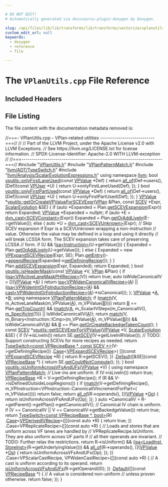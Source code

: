 ```yaml
---

# DO NOT EDIT!
# Automatically generated via docusaurus-plugin-doxygen by Doxygen.

slug: /api/files/lib/lib/transforms/lib/transforms/vectorize/vplanutils-cpp
custom_edit_url: null
keywords:
  - doxygen
  - reference
  - file

---
```





# The `VPlanUtils.cpp` File Reference

<DoxygenPage pluginConfig={pluginConfig}>



## Included Headers

<IncludesList>
<IncludesListItem
  filePath="VPlanUtils.h"
  permalink="/docs/api/files/lib/lib/transforms/lib/transforms/vectorize/vplanutils-h"
  isLocal="true" />
<IncludesListItem
  filePath="VPlanPatternMatch.h"
  permalink="/docs/api/files/lib/lib/transforms/lib/transforms/vectorize/vplanpatternmatch-h"
  isLocal="true" />
<IncludesListItem
  filePath="llvm/ADT/TypeSwitch.h"
  permalink="/docs/api/files/include/include/llvm/include/llvm/adt/typeswitch-h"
  isLocal="true" />
<IncludesListItem
  filePath="llvm/Analysis/ScalarEvolutionExpressions.h"
  permalink="/docs/api/files/include/include/llvm/include/llvm/analysis/scalarevolutionexpressions-h"
  isLocal="true" />
</IncludesList>


## File Listing

The file content with the documentation metadata removed is:

<ProgramListing>

<Link id="l00001" /><CodeLine lineNumber="1"><Highlight kind="comment">//===- VPlanUtils.cpp - VPlan-related utilities ---------------------------===//</Highlight><Highlight kind="normal"></Highlight></CodeLine>
<Link id="l00002" /><CodeLine lineNumber="2"><Highlight kind="normal"></Highlight><Highlight kind="comment">//</Highlight><Highlight kind="normal"></Highlight></CodeLine>
<Link id="l00003" /><CodeLine lineNumber="3"><Highlight kind="normal"></Highlight><Highlight kind="comment">// Part of the LLVM Project, under the Apache License v2.0 with LLVM Exceptions.</Highlight><Highlight kind="normal"></Highlight></CodeLine>
<Link id="l00004" /><CodeLine lineNumber="4"><Highlight kind="normal"></Highlight><Highlight kind="comment">// See https://llvm.org/LICENSE.txt for license information.</Highlight><Highlight kind="normal"></Highlight></CodeLine>
<Link id="l00005" /><CodeLine lineNumber="5"><Highlight kind="normal"></Highlight><Highlight kind="comment">// SPDX-License-Identifier: Apache-2.0 WITH LLVM-exception</Highlight><Highlight kind="normal"></Highlight></CodeLine>
<Link id="l00006" /><CodeLine lineNumber="6"><Highlight kind="normal"></Highlight><Highlight kind="comment">//</Highlight><Highlight kind="normal"></Highlight></CodeLine>
<Link id="l00007" /><CodeLine lineNumber="7"><Highlight kind="normal"></Highlight><Highlight kind="comment">//===----------------------------------------------------------------------===//</Highlight><Highlight kind="normal"></Highlight></CodeLine>
<Link id="l00008" /><CodeLine lineNumber="8"><Highlight kind="normal"></Highlight></CodeLine>
<Link id="l00009" /><CodeLine lineNumber="9"><Highlight kind="normal"></Highlight><Highlight kind="preprocessor">#include &quot;<a href="/docs/api/files/lib/lib/transforms/lib/transforms/vectorize/vplanutils-h">VPlanUtils.h</a>&quot;</Highlight><Highlight kind="normal"></Highlight></CodeLine>
<Link id="l00010" /><CodeLine lineNumber="10"><Highlight kind="normal"></Highlight><Highlight kind="preprocessor">#include &quot;<a href="/docs/api/files/lib/lib/transforms/lib/transforms/vectorize/vplanpatternmatch-h">VPlanPatternMatch.h</a>&quot;</Highlight><Highlight kind="normal"></Highlight></CodeLine>
<Link id="l00011" /><CodeLine lineNumber="11"><Highlight kind="normal"></Highlight><Highlight kind="preprocessor">#include &quot;<a href="/docs/api/files/include/include/llvm/include/llvm/adt/typeswitch-h">llvm/ADT/TypeSwitch.h</a>&quot;</Highlight><Highlight kind="normal"></Highlight></CodeLine>
<Link id="l00012" /><CodeLine lineNumber="12"><Highlight kind="normal"></Highlight><Highlight kind="preprocessor">#include &quot;<a href="/docs/api/files/include/include/llvm/include/llvm/analysis/scalarevolutionexpressions-h">llvm/Analysis/ScalarEvolutionExpressions.h</a>&quot;</Highlight><Highlight kind="normal"></Highlight></CodeLine>
<Link id="l00013" /><CodeLine lineNumber="13"><Highlight kind="normal"></Highlight></CodeLine>
<Link id="l00014" /><CodeLine lineNumber="14"><Highlight kind="normal"></Highlight><Highlight kind="keyword">using namespace </Highlight><Highlight kind="normal"><a href="/docs/api/namespaces/llvm">llvm</a>;</Highlight></CodeLine>
<Link id="l00015" /><CodeLine lineNumber="15"><Highlight kind="normal"></Highlight></CodeLine>
<Link id="l00016" /><CodeLine lineNumber="16" lineLink="/docs/api/namespaces/llvm/vputils/#a5e3c306be8d629a994f3644765421d5f"><Highlight kind="normal"></Highlight><Highlight kind="keywordtype">bool</Highlight><Highlight kind="normal"> <a href="/docs/api/namespaces/llvm/vputils/#a5e3c306be8d629a994f3644765421d5f">vputils::onlyFirstLaneUsed</a>(</Highlight><Highlight kind="keyword">const</Highlight><Highlight kind="normal"> <a href="/docs/api/classes/llvm/vpvalue">VPValue</a> &#42;Def) &#123;</Highlight></CodeLine>
<Link id="l00017" /><CodeLine lineNumber="17"><Highlight kind="normal">  </Highlight><Highlight kind="keywordflow">return</Highlight><Highlight kind="normal"> <a href="/docs/api/namespaces/llvm/#a0d10fe510ced2849a8074fe81e5d04ce">all&#95;of</a>(Def-&gt;users(),</Highlight></CodeLine>
<Link id="l00018" /><CodeLine lineNumber="18"><Highlight kind="normal">                &#91;Def&#93;(</Highlight><Highlight kind="keyword">const</Highlight><Highlight kind="normal"> <a href="/docs/api/classes/llvm/vpuser">VPUser</a> &#42;U) &#123; return U-&gt;onlyFirstLaneUsed(Def); &#125;);</Highlight></CodeLine>
<Link id="l00019" /><CodeLine lineNumber="19"><Highlight kind="normal">&#125;</Highlight></CodeLine>
<Link id="l00020" /><CodeLine lineNumber="20"><Highlight kind="normal"></Highlight></CodeLine>
<Link id="l00021" /><CodeLine lineNumber="21" lineLink="/docs/api/namespaces/llvm/vputils/#a513233e0bcf9aaf36f9672eff75514ea"><Highlight kind="normal"></Highlight><Highlight kind="keywordtype">bool</Highlight><Highlight kind="normal"> <a href="/docs/api/namespaces/llvm/vputils/#a513233e0bcf9aaf36f9672eff75514ea">vputils::onlyFirstPartUsed</a>(</Highlight><Highlight kind="keyword">const</Highlight><Highlight kind="normal"> <a href="/docs/api/classes/llvm/vpvalue">VPValue</a> &#42;Def) &#123;</Highlight></CodeLine>
<Link id="l00022" /><CodeLine lineNumber="22"><Highlight kind="normal">  </Highlight><Highlight kind="keywordflow">return</Highlight><Highlight kind="normal"> <a href="/docs/api/namespaces/llvm/#a0d10fe510ced2849a8074fe81e5d04ce">all&#95;of</a>(Def-&gt;users(),</Highlight></CodeLine>
<Link id="l00023" /><CodeLine lineNumber="23"><Highlight kind="normal">                &#91;Def&#93;(</Highlight><Highlight kind="keyword">const</Highlight><Highlight kind="normal"> <a href="/docs/api/classes/llvm/vpuser">VPUser</a> &#42;U) &#123; return U-&gt;onlyFirstPartUsed(Def); &#125;);</Highlight></CodeLine>
<Link id="l00024" /><CodeLine lineNumber="24"><Highlight kind="normal">&#125;</Highlight></CodeLine>
<Link id="l00025" /><CodeLine lineNumber="25"><Highlight kind="normal"></Highlight></CodeLine>
<Link id="l00026" /><CodeLine lineNumber="26" lineLink="/docs/api/namespaces/llvm/vputils/#a064976a6c7458b10c24021b7334cec2a"><Highlight kind="normal"><a href="/docs/api/classes/llvm/vpvalue">VPValue</a> &#42;<a href="/docs/api/namespaces/llvm/vputils/#a064976a6c7458b10c24021b7334cec2a">vputils::getOrCreateVPValueForSCEVExpr</a>(<a href="/docs/api/classes/llvm/vplan">VPlan</a> &amp;Plan, </Highlight><Highlight kind="keyword">const</Highlight><Highlight kind="normal"> <a href="/docs/api/classes/llvm/scev">SCEV</a> &#42;Expr,</Highlight></CodeLine>
<Link id="l00027" /><CodeLine lineNumber="27"><Highlight kind="normal">                                                <a href="/docs/api/classes/llvm/scalarevolution">ScalarEvolution</a> &amp;SE) &#123;</Highlight></CodeLine>
<Link id="l00028" /><CodeLine lineNumber="28"><Highlight kind="normal">  </Highlight><Highlight kind="keywordflow">if</Highlight><Highlight kind="normal"> (</Highlight><Highlight kind="keyword">auto</Highlight><Highlight kind="normal"> &#42;Expanded = Plan.<a href="/docs/api/classes/llvm/vplan/#aea17e1d416f9187542a9f87745c48e0a">getSCEVExpansion</a>(Expr))</Highlight></CodeLine>
<Link id="l00029" /><CodeLine lineNumber="29"><Highlight kind="normal">    </Highlight><Highlight kind="keywordflow">return</Highlight><Highlight kind="normal"> Expanded;</Highlight></CodeLine>
<Link id="l00030" /><CodeLine lineNumber="30"><Highlight kind="normal">  <a href="/docs/api/classes/llvm/vpvalue">VPValue</a> &#42;Expanded = </Highlight><Highlight kind="keyword">nullptr</Highlight><Highlight kind="normal">;</Highlight></CodeLine>
<Link id="l00031" /><CodeLine lineNumber="31"><Highlight kind="normal">  </Highlight><Highlight kind="keywordflow">if</Highlight><Highlight kind="normal"> (</Highlight><Highlight kind="keyword">auto</Highlight><Highlight kind="normal"> &#42;E = <a href="/docs/api/namespaces/llvm/#a22eeee01734061ac1b31ccd994c49eef">dyn&#95;cast&lt;SCEVConstant&gt;</a>(Expr))</Highlight></CodeLine>
<Link id="l00032" /><CodeLine lineNumber="32"><Highlight kind="normal">    Expanded = Plan.<a href="/docs/api/classes/llvm/vplan/#ac38d49d70b5f78779e83abdf4dcb4be0">getOrAddLiveIn</a>(E-&gt;getValue());</Highlight></CodeLine>
<Link id="l00033" /><CodeLine lineNumber="33"><Highlight kind="normal">  </Highlight><Highlight kind="keywordflow">else</Highlight><Highlight kind="normal"> &#123;</Highlight></CodeLine>
<Link id="l00034" /><CodeLine lineNumber="34"><Highlight kind="normal">    </Highlight><Highlight kind="keyword">auto</Highlight><Highlight kind="normal"> &#42;U = <a href="/docs/api/namespaces/llvm/#a22eeee01734061ac1b31ccd994c49eef">dyn&#95;cast&lt;SCEVUnknown&gt;</a>(Expr);</Highlight></CodeLine>
<Link id="l00035" /><CodeLine lineNumber="35"><Highlight kind="normal">    </Highlight><Highlight kind="comment">// Skip SCEV expansion if Expr is a SCEVUnknown wrapping a non-instruction</Highlight><Highlight kind="normal"></Highlight></CodeLine>
<Link id="l00036" /><CodeLine lineNumber="36"><Highlight kind="normal">    </Highlight><Highlight kind="comment">// value. Otherwise the value may be defined in a loop and using it directly</Highlight><Highlight kind="normal"></Highlight></CodeLine>
<Link id="l00037" /><CodeLine lineNumber="37"><Highlight kind="normal">    </Highlight><Highlight kind="comment">// will break LCSSA form. The SCEV expansion takes care of preserving LCSSA</Highlight><Highlight kind="normal"></Highlight></CodeLine>
<Link id="l00038" /><CodeLine lineNumber="38"><Highlight kind="normal">    </Highlight><Highlight kind="comment">// form.</Highlight><Highlight kind="normal"></Highlight></CodeLine>
<Link id="l00039" /><CodeLine lineNumber="39"><Highlight kind="normal">    </Highlight><Highlight kind="keywordflow">if</Highlight><Highlight kind="normal"> (U &amp;&amp; !<a href="/docs/api/namespaces/llvm/#a92ca992e52dddc420f4b069cae06dfbe">isa&lt;Instruction&gt;</a>(U-&gt;getValue())) &#123;</Highlight></CodeLine>
<Link id="l00040" /><CodeLine lineNumber="40"><Highlight kind="normal">      Expanded = Plan.<a href="/docs/api/classes/llvm/vplan/#ac38d49d70b5f78779e83abdf4dcb4be0">getOrAddLiveIn</a>(U-&gt;getValue());</Highlight></CodeLine>
<Link id="l00041" /><CodeLine lineNumber="41"><Highlight kind="normal">    &#125; </Highlight><Highlight kind="keywordflow">else</Highlight><Highlight kind="normal"> &#123;</Highlight></CodeLine>
<Link id="l00042" /><CodeLine lineNumber="42"><Highlight kind="normal">      Expanded = </Highlight><Highlight kind="keyword">new</Highlight><Highlight kind="normal"> <a href="/docs/api/classes/llvm/vpexpandscevrecipe">VPExpandSCEVRecipe</a>(Expr, SE);</Highlight></CodeLine>
<Link id="l00043" /><CodeLine lineNumber="43"><Highlight kind="normal">      Plan.<a href="/docs/api/classes/llvm/vplan/#a1c868dfd250ff9592c06dd61a7fb0bcf">getEntry</a>()-&gt;<a href="/docs/api/classes/llvm/vpbasicblock/#a23773e962f9a56c9bdf13f7668b063a5">appendRecipe</a>(Expanded-&gt;<a href="/docs/api/classes/llvm/vpvalue/#a3be8d7833df422f3538ddb13af69bd70">getDefiningRecipe</a>());</Highlight></CodeLine>
<Link id="l00044" /><CodeLine lineNumber="44"><Highlight kind="normal">    &#125;</Highlight></CodeLine>
<Link id="l00045" /><CodeLine lineNumber="45"><Highlight kind="normal">  &#125;</Highlight></CodeLine>
<Link id="l00046" /><CodeLine lineNumber="46"><Highlight kind="normal">  Plan.<a href="/docs/api/classes/llvm/vplan/#a65719da7ecac78c4b751d3dbb9f9f2a4">addSCEVExpansion</a>(Expr, Expanded);</Highlight></CodeLine>
<Link id="l00047" /><CodeLine lineNumber="47"><Highlight kind="normal">  </Highlight><Highlight kind="keywordflow">return</Highlight><Highlight kind="normal"> Expanded;</Highlight></CodeLine>
<Link id="l00048" /><CodeLine lineNumber="48"><Highlight kind="normal">&#125;</Highlight></CodeLine>
<Link id="l00049" /><CodeLine lineNumber="49"><Highlight kind="normal"></Highlight></CodeLine>
<Link id="l00050" /><CodeLine lineNumber="50" lineLink="/docs/api/namespaces/llvm/vputils/#a96c706ef30193e00ac057bf24cf5719d"><Highlight kind="normal"></Highlight><Highlight kind="keywordtype">bool</Highlight><Highlight kind="normal"> <a href="/docs/api/namespaces/llvm/vputils/#a96c706ef30193e00ac057bf24cf5719d">vputils::isHeaderMask</a>(</Highlight><Highlight kind="keyword">const</Highlight><Highlight kind="normal"> <a href="/docs/api/classes/llvm/vpvalue">VPValue</a> &#42;V, <a href="/docs/api/classes/llvm/vplan">VPlan</a> &amp;Plan) &#123;</Highlight></CodeLine>
<Link id="l00051" /><CodeLine lineNumber="51"><Highlight kind="normal">  </Highlight><Highlight kind="keywordflow">if</Highlight><Highlight kind="normal"> (<a href="/docs/api/namespaces/llvm/#a92ca992e52dddc420f4b069cae06dfbe">isa&lt;VPActiveLaneMaskPHIRecipe&gt;</a>(V))</Highlight></CodeLine>
<Link id="l00052" /><CodeLine lineNumber="52"><Highlight kind="normal">    </Highlight><Highlight kind="keywordflow">return</Highlight><Highlight kind="normal"> </Highlight><Highlight kind="keyword">true</Highlight><Highlight kind="normal">;</Highlight></CodeLine>
<Link id="l00053" /><CodeLine lineNumber="53"><Highlight kind="normal"></Highlight></CodeLine>
<Link id="l00054" /><CodeLine lineNumber="54"><Highlight kind="normal">  </Highlight><Highlight kind="keyword">auto</Highlight><Highlight kind="normal"> IsWideCanonicalIV = &#91;&#93;(<a href="/docs/api/classes/llvm/vpvalue">VPValue</a> &#42;<a href="/docs/api/files/lib/lib/ir/builtingcs-cpp/#a2e38c85003a042421cde1647632d0b72">A</a>) &#123;</Highlight></CodeLine>
<Link id="l00055" /><CodeLine lineNumber="55"><Highlight kind="normal">    </Highlight><Highlight kind="keywordflow">return</Highlight><Highlight kind="normal"> <a href="/docs/api/namespaces/llvm/#a92ca992e52dddc420f4b069cae06dfbe">isa&lt;VPWidenCanonicalIVRecipe&gt;</a>(<a href="/docs/api/files/lib/lib/ir/builtingcs-cpp/#a2e38c85003a042421cde1647632d0b72">A</a>) ||</Highlight></CodeLine>
<Link id="l00056" /><CodeLine lineNumber="56"><Highlight kind="normal">           (<a href="/docs/api/namespaces/llvm/#a92ca992e52dddc420f4b069cae06dfbe">isa&lt;VPWidenIntOrFpInductionRecipe&gt;</a>(<a href="/docs/api/files/lib/lib/ir/builtingcs-cpp/#a2e38c85003a042421cde1647632d0b72">A</a>) &amp;&amp;</Highlight></CodeLine>
<Link id="l00057" /><CodeLine lineNumber="57"><Highlight kind="normal">            <a href="/docs/api/namespaces/llvm/#ac4fc845f5ed92de63cd4474f128f5fc5">cast&lt;VPWidenIntOrFpInductionRecipe&gt;</a>(<a href="/docs/api/files/lib/lib/ir/builtingcs-cpp/#a2e38c85003a042421cde1647632d0b72">A</a>)-&gt;isCanonical());</Highlight></CodeLine>
<Link id="l00058" /><CodeLine lineNumber="58"><Highlight kind="normal">  &#125;;</Highlight></CodeLine>
<Link id="l00059" /><CodeLine lineNumber="59"><Highlight kind="normal"></Highlight></CodeLine>
<Link id="l00060" /><CodeLine lineNumber="60"><Highlight kind="normal">  <a href="/docs/api/classes/llvm/vpvalue">VPValue</a> &#42;<a href="/docs/api/files/lib/lib/ir/builtingcs-cpp/#a2e38c85003a042421cde1647632d0b72">A</a>, &#42;<a href="/docs/api/files/lib/lib/ir/builtingcs-cpp/#ae76959fe811ba090de4cba69ac00f1da">B</a>;</Highlight></CodeLine>
<Link id="l00061" /><CodeLine lineNumber="61"><Highlight kind="normal">  </Highlight><Highlight kind="keyword">using namespace </Highlight><Highlight kind="normal"><a href="/docs/api/namespaces/llvm/vplanpatternmatch">VPlanPatternMatch</a>;</Highlight></CodeLine>
<Link id="l00062" /><CodeLine lineNumber="62"><Highlight kind="normal"></Highlight></CodeLine>
<Link id="l00063" /><CodeLine lineNumber="63"><Highlight kind="normal">  </Highlight><Highlight kind="keywordflow">if</Highlight><Highlight kind="normal"> (<a href="/docs/api/namespaces/llvm/patternmatch/#a25d956d9e0beadd47ce4bc255dfa811d">match</a>(V, m&#95;ActiveLaneMask(m&#95;VPValue(<a href="/docs/api/files/lib/lib/ir/builtingcs-cpp/#a2e38c85003a042421cde1647632d0b72">A</a>), m&#95;VPValue(<a href="/docs/api/files/lib/lib/ir/builtingcs-cpp/#ae76959fe811ba090de4cba69ac00f1da">B</a>))))</Highlight></CodeLine>
<Link id="l00064" /><CodeLine lineNumber="64"><Highlight kind="normal">    </Highlight><Highlight kind="keywordflow">return</Highlight><Highlight kind="normal"> <a href="/docs/api/files/lib/lib/ir/builtingcs-cpp/#ae76959fe811ba090de4cba69ac00f1da">B</a> == Plan.<a href="/docs/api/classes/llvm/vplan/#a2f5fc19caa67daeca8a1316c7e055e3c">getTripCount</a>() &amp;&amp;</Highlight></CodeLine>
<Link id="l00065" /><CodeLine lineNumber="65"><Highlight kind="normal">           (<a href="/docs/api/namespaces/llvm/patternmatch/#a25d956d9e0beadd47ce4bc255dfa811d">match</a>(<a href="/docs/api/files/lib/lib/ir/builtingcs-cpp/#a2e38c85003a042421cde1647632d0b72">A</a>, m&#95;ScalarIVSteps(m&#95;CanonicalIV(), <a href="/docs/api/namespaces/llvm/patternmatch/#a2471be3f1b50002f54bf45c590d8d41b">m&#95;SpecificInt</a>(1))) ||</Highlight></CodeLine>
<Link id="l00066" /><CodeLine lineNumber="66"><Highlight kind="normal">            IsWideCanonicalIV(<a href="/docs/api/files/lib/lib/ir/builtingcs-cpp/#a2e38c85003a042421cde1647632d0b72">A</a>));</Highlight></CodeLine>
<Link id="l00067" /><CodeLine lineNumber="67"><Highlight kind="normal"></Highlight></CodeLine>
<Link id="l00068" /><CodeLine lineNumber="68"><Highlight kind="normal">  </Highlight><Highlight kind="keywordflow">return</Highlight><Highlight kind="normal"> <a href="/docs/api/namespaces/llvm/patternmatch/#a25d956d9e0beadd47ce4bc255dfa811d">match</a>(V, m&#95;Binary&lt;Instruction::ICmp&gt;(m&#95;VPValue(<a href="/docs/api/files/lib/lib/ir/builtingcs-cpp/#a2e38c85003a042421cde1647632d0b72">A</a>), m&#95;VPValue(<a href="/docs/api/files/lib/lib/ir/builtingcs-cpp/#ae76959fe811ba090de4cba69ac00f1da">B</a>))) &amp;&amp;</Highlight></CodeLine>
<Link id="l00069" /><CodeLine lineNumber="69"><Highlight kind="normal">         IsWideCanonicalIV(<a href="/docs/api/files/lib/lib/ir/builtingcs-cpp/#a2e38c85003a042421cde1647632d0b72">A</a>) &amp;&amp; <a href="/docs/api/files/lib/lib/ir/builtingcs-cpp/#ae76959fe811ba090de4cba69ac00f1da">B</a> == Plan.<a href="/docs/api/classes/llvm/vplan/#a3732ef393569af17c44c36f4e22f2854">getOrCreateBackedgeTakenCount</a>();</Highlight></CodeLine>
<Link id="l00070" /><CodeLine lineNumber="70"><Highlight kind="normal">&#125;</Highlight></CodeLine>
<Link id="l00071" /><CodeLine lineNumber="71"><Highlight kind="normal"></Highlight></CodeLine>
<Link id="l00072" /><CodeLine lineNumber="72" lineLink="/docs/api/namespaces/llvm/vputils/#a5999b0390c92ee4af2544fe9772454bf"><Highlight kind="normal"></Highlight><Highlight kind="keyword">const</Highlight><Highlight kind="normal"> <a href="/docs/api/classes/llvm/scev">SCEV</a> &#42;<a href="/docs/api/namespaces/llvm/vputils/#a5999b0390c92ee4af2544fe9772454bf">vputils::getSCEVExprForVPValue</a>(<a href="/docs/api/classes/llvm/vpvalue">VPValue</a> &#42;V, <a href="/docs/api/classes/llvm/scalarevolution">ScalarEvolution</a> &amp;SE) &#123;</Highlight></CodeLine>
<Link id="l00073" /><CodeLine lineNumber="73"><Highlight kind="normal">  </Highlight><Highlight kind="keywordflow">if</Highlight><Highlight kind="normal"> (V-&gt;isLiveIn())</Highlight></CodeLine>
<Link id="l00074" /><CodeLine lineNumber="74"><Highlight kind="normal">    </Highlight><Highlight kind="keywordflow">return</Highlight><Highlight kind="normal"> SE.<a href="/docs/api/classes/llvm/scalarevolution/#a30bd18ac905eacf3601bc6a553a9ff49">getSCEV</a>(V-&gt;getLiveInIRValue());</Highlight></CodeLine>
<Link id="l00075" /><CodeLine lineNumber="75"><Highlight kind="normal"></Highlight></CodeLine>
<Link id="l00076" /><CodeLine lineNumber="76"><Highlight kind="normal">  </Highlight><Highlight kind="comment">// TODO: Support constructing SCEVs for more recipes as needed.</Highlight><Highlight kind="normal"></Highlight></CodeLine>
<Link id="l00077" /><CodeLine lineNumber="77"><Highlight kind="normal">  </Highlight><Highlight kind="keywordflow">return</Highlight><Highlight kind="normal"> <a href="/docs/api/classes/llvm/typeswitch">TypeSwitch&lt;const VPRecipeBase &#42;, const SCEV &#42;&gt;</a>(V-&gt;getDefiningRecipe())</Highlight></CodeLine>
<Link id="l00078" /><CodeLine lineNumber="78"><Highlight kind="normal">      .<a href="/docs/api/classes/llvm/typeswitch/#a78c545287cbe57529ce7751e25c815a5">Case</a>&lt;<a href="/docs/api/classes/llvm/vpexpandscevrecipe">VPExpandSCEVRecipe</a>&gt;(</Highlight></CodeLine>
<Link id="l00079" /><CodeLine lineNumber="79"><Highlight kind="normal">          &#91;&#93;(</Highlight><Highlight kind="keyword">const</Highlight><Highlight kind="normal"> <a href="/docs/api/classes/llvm/vpexpandscevrecipe">VPExpandSCEVRecipe</a> &#42;R) &#123; </Highlight><Highlight kind="keywordflow">return</Highlight><Highlight kind="normal"> R-&gt;getSCEV(); &#125;)</Highlight></CodeLine>
<Link id="l00080" /><CodeLine lineNumber="80"><Highlight kind="normal">      .<a href="/docs/api/namespaces/llvm/#ae58c751054b01f206f9b9e34e461d25fa7a1920d61156abc05a60135aefe8bc67">Default</a>(&#91;&amp;SE&#93;(</Highlight><Highlight kind="keyword">const</Highlight><Highlight kind="normal"> <a href="/docs/api/classes/llvm/vprecipebase">VPRecipeBase</a> &#42;) &#123; </Highlight><Highlight kind="keywordflow">return</Highlight><Highlight kind="normal"> SE.<a href="/docs/api/classes/llvm/scalarevolution/#aaa9b9055fd9c69fe14eb20f0d18d53d5">getCouldNotCompute</a>(); &#125;);</Highlight></CodeLine>
<Link id="l00081" /><CodeLine lineNumber="81"><Highlight kind="normal">&#125;</Highlight></CodeLine>
<Link id="l00082" /><CodeLine lineNumber="82"><Highlight kind="normal"></Highlight></CodeLine>
<Link id="l00083" /><CodeLine lineNumber="83" lineLink="/docs/api/namespaces/llvm/vputils/#a0c663bf15e8398176f591270e7676f96"><Highlight kind="normal"></Highlight><Highlight kind="keywordtype">bool</Highlight><Highlight kind="normal"> <a href="/docs/api/namespaces/llvm/vputils/#a0c663bf15e8398176f591270e7676f96">vputils::isUniformAcrossVFsAndUFs</a>(<a href="/docs/api/classes/llvm/vpvalue">VPValue</a> &#42;V) &#123;</Highlight></CodeLine>
<Link id="l00084" /><CodeLine lineNumber="84"><Highlight kind="normal">  </Highlight><Highlight kind="keyword">using namespace </Highlight><Highlight kind="normal"><a href="/docs/api/namespaces/llvm/vplanpatternmatch">VPlanPatternMatch</a>;</Highlight></CodeLine>
<Link id="l00085" /><CodeLine lineNumber="85"><Highlight kind="normal">  </Highlight><Highlight kind="comment">// Live-ins are uniform.</Highlight><Highlight kind="normal"></Highlight></CodeLine>
<Link id="l00086" /><CodeLine lineNumber="86"><Highlight kind="normal">  </Highlight><Highlight kind="keywordflow">if</Highlight><Highlight kind="normal"> (V-&gt;isLiveIn())</Highlight></CodeLine>
<Link id="l00087" /><CodeLine lineNumber="87"><Highlight kind="normal">    </Highlight><Highlight kind="keywordflow">return</Highlight><Highlight kind="normal"> </Highlight><Highlight kind="keyword">true</Highlight><Highlight kind="normal">;</Highlight></CodeLine>
<Link id="l00088" /><CodeLine lineNumber="88"><Highlight kind="normal"></Highlight></CodeLine>
<Link id="l00089" /><CodeLine lineNumber="89"><Highlight kind="normal">  <a href="/docs/api/classes/llvm/vprecipebase">VPRecipeBase</a> &#42;R = V-&gt;getDefiningRecipe();</Highlight></CodeLine>
<Link id="l00090" /><CodeLine lineNumber="90"><Highlight kind="normal">  </Highlight><Highlight kind="keywordflow">if</Highlight><Highlight kind="normal"> (R &amp;&amp; V-&gt;isDefinedOutsideLoopRegions()) &#123;</Highlight></CodeLine>
<Link id="l00091" /><CodeLine lineNumber="91"><Highlight kind="normal">    </Highlight><Highlight kind="keywordflow">if</Highlight><Highlight kind="normal"> (<a href="/docs/api/namespaces/llvm/patternmatch/#a25d956d9e0beadd47ce4bc255dfa811d">match</a>(V-&gt;getDefiningRecipe(),</Highlight></CodeLine>
<Link id="l00092" /><CodeLine lineNumber="92"><Highlight kind="normal">              m&#95;VPInstruction&lt;VPInstruction::CanonicalIVIncrementForPart&gt;(</Highlight></CodeLine>
<Link id="l00093" /><CodeLine lineNumber="93"><Highlight kind="normal">                  m&#95;VPValue())))</Highlight></CodeLine>
<Link id="l00094" /><CodeLine lineNumber="94"><Highlight kind="normal">      </Highlight><Highlight kind="keywordflow">return</Highlight><Highlight kind="normal"> </Highlight><Highlight kind="keyword">false</Highlight><Highlight kind="normal">;</Highlight></CodeLine>
<Link id="l00095" /><CodeLine lineNumber="95"><Highlight kind="normal">    </Highlight><Highlight kind="keywordflow">return</Highlight><Highlight kind="normal"> <a href="/docs/api/namespaces/llvm/#a0d10fe510ced2849a8074fe81e5d04ce">all&#95;of</a>(R-&gt;operands(),</Highlight></CodeLine>
<Link id="l00096" /><CodeLine lineNumber="96"><Highlight kind="normal">                  &#91;&#93;(<a href="/docs/api/classes/llvm/vpvalue">VPValue</a> &#42;<a href="/docs/api/namespaces/llvm/#ab471937b9a227e70c7fe8bd9604014d6">Op</a>) &#123; return isUniformAcrossVFsAndUFs(Op); &#125;);</Highlight></CodeLine>
<Link id="l00097" /><CodeLine lineNumber="97"><Highlight kind="normal">  &#125;</Highlight></CodeLine>
<Link id="l00098" /><CodeLine lineNumber="98"><Highlight kind="normal"></Highlight></CodeLine>
<Link id="l00099" /><CodeLine lineNumber="99"><Highlight kind="normal">  </Highlight><Highlight kind="keyword">auto</Highlight><Highlight kind="normal"> &#42;CanonicalIV = R-&gt;getParent()-&gt;getPlan()-&gt;getCanonicalIV();</Highlight></CodeLine>
<Link id="l00100" /><CodeLine lineNumber="100"><Highlight kind="normal">  </Highlight><Highlight kind="comment">// Canonical IV chain is uniform.</Highlight><Highlight kind="normal"></Highlight></CodeLine>
<Link id="l00101" /><CodeLine lineNumber="101"><Highlight kind="normal">  </Highlight><Highlight kind="keywordflow">if</Highlight><Highlight kind="normal"> (V == CanonicalIV || V == CanonicalIV-&gt;getBackedgeValue())</Highlight></CodeLine>
<Link id="l00102" /><CodeLine lineNumber="102"><Highlight kind="normal">    </Highlight><Highlight kind="keywordflow">return</Highlight><Highlight kind="normal"> </Highlight><Highlight kind="keyword">true</Highlight><Highlight kind="normal">;</Highlight></CodeLine>
<Link id="l00103" /><CodeLine lineNumber="103"><Highlight kind="normal"></Highlight></CodeLine>
<Link id="l00104" /><CodeLine lineNumber="104"><Highlight kind="normal">  </Highlight><Highlight kind="keywordflow">return</Highlight><Highlight kind="normal"> <a href="/docs/api/classes/llvm/typeswitch">TypeSwitch&lt;const VPRecipeBase &#42;, bool&gt;</a>(R)</Highlight></CodeLine>
<Link id="l00105" /><CodeLine lineNumber="105"><Highlight kind="normal">      .<a href="/docs/api/classes/llvm/typeswitch/#a78c545287cbe57529ce7751e25c815a5">Case</a>&lt;<a href="/docs/api/classes/llvm/vpderivedivrecipe">VPDerivedIVRecipe</a>&gt;(&#91;&#93;(</Highlight><Highlight kind="keyword">const</Highlight><Highlight kind="normal"> </Highlight><Highlight kind="keyword">auto</Highlight><Highlight kind="normal"> &#42;R) &#123; </Highlight><Highlight kind="keywordflow">return</Highlight><Highlight kind="normal"> </Highlight><Highlight kind="keyword">true</Highlight><Highlight kind="normal">; &#125;)</Highlight></CodeLine>
<Link id="l00106" /><CodeLine lineNumber="106"><Highlight kind="normal">      .Case&lt;VPReplicateRecipe&gt;(&#91;&#93;(</Highlight><Highlight kind="keyword">const</Highlight><Highlight kind="normal"> </Highlight><Highlight kind="keyword">auto</Highlight><Highlight kind="normal"> &#42;R) &#123;</Highlight></CodeLine>
<Link id="l00107" /><CodeLine lineNumber="107"><Highlight kind="normal">        </Highlight><Highlight kind="comment">// Loads and stores that are uniform across VF lanes are handled by</Highlight><Highlight kind="normal"></Highlight></CodeLine>
<Link id="l00108" /><CodeLine lineNumber="108"><Highlight kind="normal">        </Highlight><Highlight kind="comment">// VPReplicateRecipe.IsUniform. They are also uniform across UF parts if</Highlight><Highlight kind="normal"></Highlight></CodeLine>
<Link id="l00109" /><CodeLine lineNumber="109"><Highlight kind="normal">        </Highlight><Highlight kind="comment">// all their operands are invariant.</Highlight><Highlight kind="normal"></Highlight></CodeLine>
<Link id="l00110" /><CodeLine lineNumber="110"><Highlight kind="normal">        </Highlight><Highlight kind="comment">// TODO: Further relax the restrictions.</Highlight><Highlight kind="normal"></Highlight></CodeLine>
<Link id="l00111" /><CodeLine lineNumber="111"><Highlight kind="normal">        </Highlight><Highlight kind="keywordflow">return</Highlight><Highlight kind="normal"> R-&gt;isUniform() &amp;&amp;</Highlight></CodeLine>
<Link id="l00112" /><CodeLine lineNumber="112"><Highlight kind="normal">               (<a href="/docs/api/namespaces/llvm/#a92ca992e52dddc420f4b069cae06dfbe">isa&lt;LoadInst, StoreInst&gt;</a>(R-&gt;getUnderlyingValue())) &amp;&amp;</Highlight></CodeLine>
<Link id="l00113" /><CodeLine lineNumber="113"><Highlight kind="normal">               <a href="/docs/api/namespaces/llvm/#a0d10fe510ced2849a8074fe81e5d04ce">all&#95;of</a>(R-&gt;operands(),</Highlight></CodeLine>
<Link id="l00114" /><CodeLine lineNumber="114"><Highlight kind="normal">                      &#91;&#93;(<a href="/docs/api/classes/llvm/vpvalue">VPValue</a> &#42;<a href="/docs/api/namespaces/llvm/#ab471937b9a227e70c7fe8bd9604014d6">Op</a>) &#123; return isUniformAcrossVFsAndUFs(Op); &#125;);</Highlight></CodeLine>
<Link id="l00115" /><CodeLine lineNumber="115"><Highlight kind="normal">      &#125;)</Highlight></CodeLine>
<Link id="l00116" /><CodeLine lineNumber="116"><Highlight kind="normal">      .Case&lt;VPScalarCastRecipe, VPWidenCastRecipe&gt;(&#91;&#93;(</Highlight><Highlight kind="keyword">const</Highlight><Highlight kind="normal"> </Highlight><Highlight kind="keyword">auto</Highlight><Highlight kind="normal"> &#42;R) &#123;</Highlight></CodeLine>
<Link id="l00117" /><CodeLine lineNumber="117"><Highlight kind="normal">        </Highlight><Highlight kind="comment">// A cast is uniform according to its operand.</Highlight><Highlight kind="normal"></Highlight></CodeLine>
<Link id="l00118" /><CodeLine lineNumber="118"><Highlight kind="normal">        </Highlight><Highlight kind="keywordflow">return</Highlight><Highlight kind="normal"> <a href="/docs/api/namespaces/llvm/vputils/#a0c663bf15e8398176f591270e7676f96">isUniformAcrossVFsAndUFs</a>(R-&gt;getOperand(0));</Highlight></CodeLine>
<Link id="l00119" /><CodeLine lineNumber="119"><Highlight kind="normal">      &#125;)</Highlight></CodeLine>
<Link id="l00120" /><CodeLine lineNumber="120"><Highlight kind="normal">      .<a href="/docs/api/namespaces/llvm/#ae58c751054b01f206f9b9e34e461d25fa7a1920d61156abc05a60135aefe8bc67">Default</a>(&#91;&#93;(</Highlight><Highlight kind="keyword">const</Highlight><Highlight kind="normal"> <a href="/docs/api/classes/llvm/vprecipebase">VPRecipeBase</a> &#42;) &#123; </Highlight><Highlight kind="comment">// A value is considered non-uniform</Highlight><Highlight kind="normal"></Highlight></CodeLine>
<Link id="l00121" /><CodeLine lineNumber="121"><Highlight kind="normal">                                          </Highlight><Highlight kind="comment">// unless proven otherwise.</Highlight><Highlight kind="normal"></Highlight></CodeLine>
<Link id="l00122" /><CodeLine lineNumber="122"><Highlight kind="normal">        </Highlight><Highlight kind="keywordflow">return</Highlight><Highlight kind="normal"> </Highlight><Highlight kind="keyword">false</Highlight><Highlight kind="normal">;</Highlight></CodeLine>
<Link id="l00123" /><CodeLine lineNumber="123"><Highlight kind="normal">      &#125;);</Highlight></CodeLine>
<Link id="l00124" /><CodeLine lineNumber="124"><Highlight kind="normal">&#125;</Highlight></CodeLine>

</ProgramListing>

</DoxygenPage>
